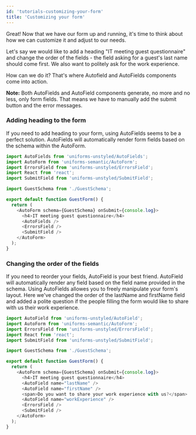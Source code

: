 ```yaml
---
id: 'tutorials-customizing-your-form'
title: 'Customizing your form'
---
```



Great! Now that we have our form up and running, it's time to think about how we can customize it and adjust to our needs.

Let's say we would like to add a heading "IT meeting guest questionnaire" and change the order of the fields - the field asking for a guest's last name should come first.
We also want to politely ask for the work experience.

How can we do it? That's where Autofield and AutoFields components come into action.

**Note:** Both AutoFields and AutoField components generate, no more and no less, only form fields.
That means we have to manually add the submit button and the error messages.

### Adding heading to the form

If you need to add heading to your form, using AutoFields seems to be a perfect solution.
AutoFields will automatically render form fields based on the schema within the AutoForm.

```js
import AutoFields from 'uniforms-unstyled/AutoFields';
import AutoForm from 'uniforms-semantic/AutoForm';
import ErrorsField from 'uniforms-unstyled/ErrorsField';
import React from 'react';
import SubmitField from 'uniforms-unstyled/SubmitField';

import GuestSchema from './GuestSchema';

export default function GuestForm() {
  return (
    <AutoForm schema={GuestSchema} onSubmit={console.log}>
      <h4>IT meeting guest questionnaire</h4>
      <AutoFields />
      <ErrorsField />
      <SubmitField />
    </AutoForm>
  );
}
```

<FormContainer>
  <GuestForm2 />
</FormContainer>

### Changing the order of the fields

If you need to reorder your fields, AutoField is your best friend.
AutoField will automatically render any field based on the field name provided in the schema.
Using AutoFields allowes you to freely manipulate your form's layout.
Here we've changed the order of the lastName and firstName field and added a polite question if the people filling the form would like to share with us their work experience.

```js
import AutoField from 'uniforms-unstyled/AutoField';
import AutoForm from 'uniforms-semantic/AutoForm';
import ErrorsField from 'uniforms-unstyled/ErrorsField';
import React from 'react';
import SubmitField from 'uniforms-unstyled/SubmitField';

import GuestSchema from './GuestSchema';

export default function GuestForm() {
  return (
    <AutoForm schema={GuestSchema} onSubmit={console.log}>
      <h4>IT meeting guest questionnaire</h4>
      <AutoField name="lastName" />
      <AutoField name="firstName" />
      <span>Do you want to share your work experience with us?</span>
      <AutoField name="workExperience" />
      <ErrorsField />
      <SubmitField />
    </AutoForm>
  );
}
```

<FormContainer>
  <GuestForm3 />
</FormContainer>

